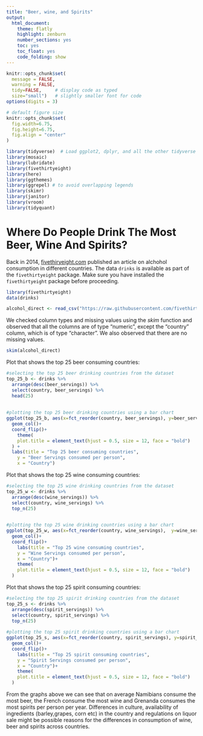 ```yaml
---
title: "Beer, wine, and Spirits"
output:
  html_document:
    theme: flatly
    highlight: zenburn
    number_sections: yes
    toc: yes
    toc_float: yes
    code_folding: show
---
```



```r
knitr::opts_chunk$set(
  message = FALSE, 
  warning = FALSE, 
  tidy=FALSE,     # display code as typed
  size="small")   # slightly smaller font for code
options(digits = 3)

# default figure size
knitr::opts_chunk$set(
  fig.width=6.75, 
  fig.height=6.75,
  fig.align = "center"
)
```


```r
library(tidyverse)  # Load ggplot2, dplyr, and all the other tidyverse packages
library(mosaic)
library(lubridate)
library(fivethirtyeight)
library(here)
library(ggthemes) 
library(ggrepel) # to avoid overlapping legends
library(skimr)
library(janitor)
library(vroom) 
library(tidyquant)
```


# Where Do People Drink The Most Beer, Wine And Spirits?

Back in 2014, [fivethiryeight.com](https://fivethirtyeight.com/features/dear-mona-followup-where-do-people-drink-the-most-beer-wine-and-spirits/) published an article on alchohol consumption in different countries. The data `drinks` is available as part of the `fivethirtyeight` package. Make sure you have installed the `fivethirtyeight` package before proceeding.


```r
library(fivethirtyeight)
data(drinks)

alcohol_direct <- read_csv("https://raw.githubusercontent.com/fivethirtyeight/data/master/alcohol-consumption/drinks.csv")

```


We checked column types and missing values using the *skim* function and observed that all the columns are of type "numeric", except the "country" column, which is of type "character". We also observed that there are no missing values.

```r
skim(alcohol_direct)
```


Plot that shows the top 25 beer consuming countries:

```r
#selecting the top 25 beer drinking countries from the dataset
top_25_b <- drinks %>%
  arrange(desc(beer_servings)) %>%
  select(country, beer_servings) %>%
  head(25)
  
  
#plotting the top 25 beer drinking countries using a bar chart
ggplot(top_25_b, aes(x=fct_reorder(country, beer_servings), y=beer_servings))+
  geom_col()+
  coord_flip()+
    theme(
    plot.title = element_text(hjust = 0.5, size = 12, face = "bold")
  ) +
  labs(title = "Top 25 beer consuming countries",
    y = "Beer Servings consumed per person",
    x = "Country")


```

Plot that shows the top 25 wine consuming countries:

```r

#selecting the top 25 wine drinking countries from the dataset
top_25_w <- drinks %>%
  arrange(desc(wine_servings)) %>%
  select(country, wine_servings) %>%
  top_n(25)
  

#plotting the top 25 wine drinking countries using a bar chart
ggplot(top_25_w, aes(x=fct_reorder(country, wine_servings),  y=wine_servings))+
  geom_col()+
  coord_flip()+
    labs(title = "Top 25 wine consuming countries",
    y = "Wine Servings consumed per person",
    x = "Country")+
    theme(
    plot.title = element_text(hjust = 0.5, size = 12, face = "bold")
  )


```

Plot that shows the top 25 spirit consuming countries:

```r

#selecting the top 25 spirit drinking countries from the dataset
top_25_s <- drinks %>%
  arrange(desc(spirit_servings)) %>%
  select(country, spirit_servings) %>%
  top_n(25)
  
#plotting the top 25 spirit drinking countries using a bar chart
ggplot(top_25_s, aes(x=fct_reorder(country, spirit_servings), y=spirit_servings))+
  geom_col()+
  coord_flip()+
    labs(title = "Top 25 spirit consuming countries",
    y = "Spirit Servings consumed per person",
    x = "Country")+
    theme(
    plot.title = element_text(hjust = 0.5, size = 12, face = "bold")
  )

```

From the graphs above we can see that on average Namibians consume the most beer, the French consume the most wine and Grenanda consumes the most spirits per person per year. Differences in culture, availability of ingredients (barley,grapes, corn etc) in the country and regulations on liquor sale might be possible reasons for the differences in consumption of wine, beer and spirits across countries. 